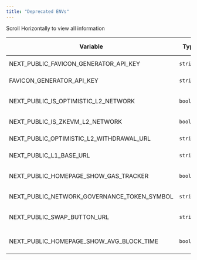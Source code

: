 ```yaml
---
title: "Deprecated ENVs"
---
```



<Note>
  Scroll Horizontally to view all information
</Note>

| Variable                                    | Type      | Description                                                           | Compulsoriness | Default value | Example value                             | Introduced in version | Deprecated in version | Comment                                               |
| ------------------------------------------- | --------- | --------------------------------------------------------------------- | -------------- | ------------- | ----------------------------------------- | --------------------- | --------------------- | ----------------------------------------------------- |
| NEXT_PUBLIC_FAVICON_GENERATOR_API_KEY       | `string`  | RealFaviconGenerator [API key](https://realfavicongenerator.net/api/) | Required       | -             | `<your-secret>`                           | v1.11.0               | v1.16.0               | Replaced FAVICON_GENERATOR_API_KEY                    |
| FAVICON_GENERATOR_API_KEY                   | `string`  | RealFaviconGenerator [API key](https://realfavicongenerator.net/api/) | Required       | -             | `<your-secret>`                           | v1.16.0\+             | v1.37.0               | We don't use RealFaviconGenerator anymore             |
| NEXT_PUBLIC_IS_OPTIMISTIC_L2_NETWORK        | `boolean` | Set to true for optimistic L2 solutions                               | Required       | -             | `true`                                    | v1.17.0               | v1.24.0               | Replaced by NEXT_PUBLIC_ROLLUP_TYPE                   |
| NEXT_PUBLIC_IS_ZKEVM_L2_NETWORK             | `boolean` | Set to true for zkevm L2 solutions                                    | Required       | -             | `true`                                    | v1.17.0               | v1.24.0               | Replaced by NEXT_PUBLIC_ROLLUP_TYPE                   |
| NEXT_PUBLIC_OPTIMISTIC_L2_WITHDRAWAL_URL    | `string`  | URL for optimistic L2 -\> L1 withdrawals                              | Required       | -             | `https://app.optimism.io/bridge/withdraw` | v1.17.0               | v1.24.0               | Renamed to NEXT_PUBLIC_ROLLUP_L2_WITHDRAWAL_URL       |
| NEXT_PUBLIC_L1_BASE_URL                     | `string`  | Blockscout base URL for L1 network                                    | Required       | -             | `'http://eth-goerli.blockscout.com'`      | -                     | v1.24.0               | Renamed to NEXT_PUBLIC_ROLLUP_L1_BASE_URL             |
| NEXT_PUBLIC_HOMEPAGE_SHOW_GAS_TRACKER       | `boolean` | Set to false if network doesn't have gas tracker                      | -              | `true`        | `false`                                   | -                     | v1.25.0               | Replaced by NEXT_PUBLIC_GAS_TRACKER_ENABLED           |
| NEXT_PUBLIC_NETWORK_GOVERNANCE_TOKEN_SYMBOL | `string`  | Network governance token symbol                                       | -              | -             | `GNO`                                     | v1.12.0               | v1.29.0               | Replaced by NEXT_PUBLIC_NETWORK_SECONDARY_COIN_SYMBOL |
| NEXT_PUBLIC_SWAP_BUTTON_URL                 | `string`  | Application ID in the marketplace or website URL                      | -              | -             | `uniswap`                                 | v1.24.0               | v1.31.0               | Replaced by NEXT_PUBLIC_DEFI_DROPDOWN_ITEMS           |
| NEXT_PUBLIC_HOMEPAGE_SHOW_AVG_BLOCK_TIME    | `boolean` | Set to false if average block time is useless for the network         | -              | `true`        | `false`                                   | v1.0.x\+              | v1.35.0               | Replaced by NEXT_PUBLIC_HOMEPAGE_STATS                |